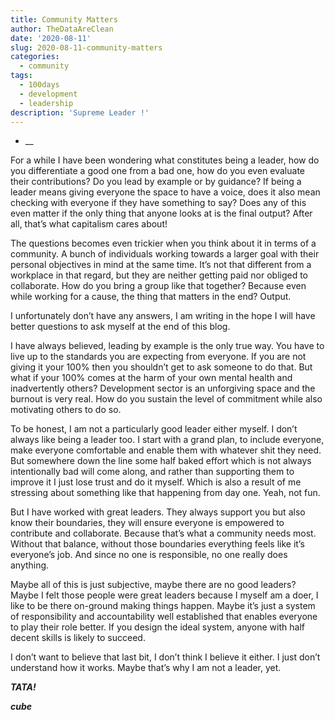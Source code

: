 ```yaml
---
title: Community Matters
author: TheDataAreClean
date: '2020-08-11'
slug: 2020-08-11-community-matters
categories:
  - community
tags:
  - 100days
  - development
  - leadership
description: 'Supreme Leader !'
---
```


* __

For a while I have been wondering what constitutes being a leader, how do you differentiate a good one from a bad one, how do you even evaluate their contributions? Do you lead by example or by guidance? If being a leader means giving everyone the space to have a voice, does it also mean checking with everyone if they have something to say? Does any of this even matter if the only thing that anyone looks at is the final output? After all, that's what capitalism cares about!

The questions becomes even trickier when you think about it in terms of a community. A bunch of individuals working towards a larger goal with their personal objectives in mind at the same time. It's not that different from a workplace in that regard, but they are neither getting paid nor obliged to collaborate. How do you bring a group like that together? Because even while working for a cause, the thing that matters in the end? Output.

I unfortunately don't have any answers, I am writing in the hope I will have better questions to ask myself at the end of this blog. 

I have always believed, leading by example is the only true way. You have to live up to the standards you are expecting from everyone. If you are not giving it your 100% then you shouldn't get to ask someone to do that. But what if your 100% comes at the harm of your own mental health and inadvertently others? Development sector is an unforgiving space and the burnout is very real. How do you sustain the level of commitment while also motivating others to do so.

To be honest, I am not a particularly good leader either myself. I don't always like being a leader too. I start with a grand plan, to include everyone, make everyone comfortable and enable them with whatever shit they need. But somewhere down the line some half baked effort which is not always intentionally bad will come along, and rather than supporting them to improve it I just lose trust and do it myself. Which is also a result of me stressing about something like that happening from day one. Yeah, not fun.

But I have worked with great leaders. They always support you but also know their boundaries, they will ensure everyone is empowered to contribute and collaborate. Because that's what a community needs most. Without that balance, without those boundaries everything feels like it's everyone's job. And since no one is responsible, no one really does anything. 

Maybe all of this is just subjective, maybe there are no good leaders? Maybe I felt those people were great leaders because I myself am a doer, I like to be there on-ground making things happen. Maybe it's just a system of responsibility and accountability well established that enables everyone to play their role better. If you design the ideal system, anyone with half decent skills is likely to succeed.

I don't want to believe that last bit, I don't think I believe it either. I just don't understand how it works. Maybe that's why I am not a leader, yet.

**_TATA!_**

**_cube_**